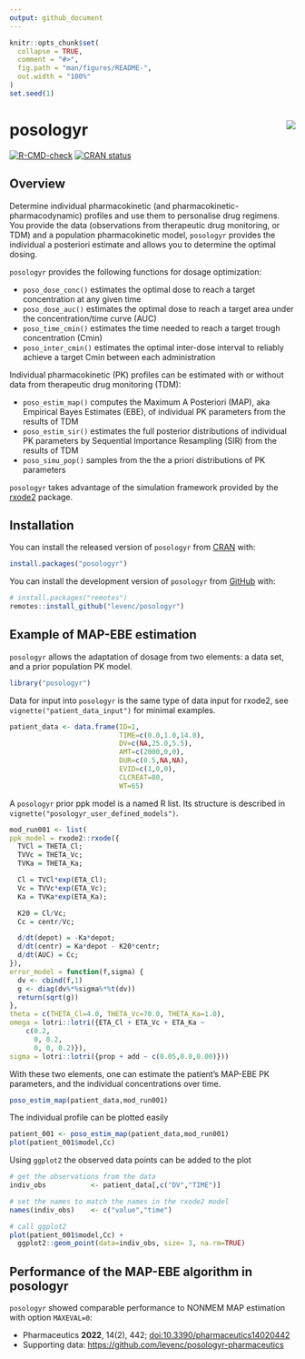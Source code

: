 ```yaml
---
output: github_document
---
```


<!-- README.md is generated from README.Rmd. Please edit that file -->

```r
knitr::opts_chunk$set(
  collapse = TRUE,
  comment = "#>",
  fig.path = "man/figures/README-",
  out.width = "100%"
)
set.seed(1)
```

# posologyr [<img src="man/figures/logo_120.png"  align="right" />](https://github.com/levenc/posologyr/)

<!-- badges: start -->
[![R-CMD-check](https://github.com/levenc/posologyr/actions/workflows/R-CMD-check.yaml/badge.svg)](https://github.com/levenc/posologyr/actions/workflows/R-CMD-check.yaml)
[![CRAN status](https://www.r-pkg.org/badges/version/posologyr)](https://CRAN.R-project.org/package=posologyr)
<!-- badges: end -->

## Overview

Determine individual pharmacokinetic (and pharmacokinetic-pharmacodynamic) profiles and use them to personalise drug regimens. You provide the data (observations from
therapeutic drug monitoring, or TDM) and a population pharmacokinetic model, `posologyr` provides the individual a posteriori estimate and allows you to determine the optimal dosing.

`posologyr` provides the following functions for dosage optimization:

+ `poso_dose_conc()` estimates the optimal dose to reach a target concentration at any given time
+ `poso_dose_auc()` estimates the optimal dose to reach a target area under the concentration/time curve (AUC)
+ `poso_time_cmin()` estimates the time needed to reach a target trough concentration (Cmin)
+ `poso_inter_cmin()` estimates the optimal inter-dose interval to reliably achieve a target Cmin between each administration 

Individual pharmacokinetic (PK) profiles can be estimated with or without data from therapeutic drug monitoring (TDM):

+ `poso_estim_map()` computes the Maximum A Posteriori (MAP), aka Empirical Bayes Estimates (EBE), of individual PK parameters from the results of TDM
+ `poso_estim_sir()` estimates the full posterior distributions of individual PK parameters by Sequential Importance Resampling (SIR) from the results of TDM
+ `poso_simu_pop()` samples from the the a priori distributions of PK parameters

`posologyr` takes advantage of the simulation framework provided by the
[rxode2](https://github.com/nlmixr2/rxode2) package.

## Installation

You can install the released version of `posologyr` from
[CRAN](https://CRAN.R-project.org) with:

``` r
install.packages("posologyr")
``` 

You can install the development version of `posologyr` from 
[GitHub](https://github.com/) with:

```r
# install.packages("remotes")
remotes::install_github("levenc/posologyr")
```

## Example of MAP-EBE estimation

`posologyr` allows the adaptation of dosage from two elements: a data set, and 
a prior population PK model.

```r
library("posologyr")
```

Data for input into `posologyr` is the same type of data input for rxode2, see 
`vignette("patient_data_input")` for minimal examples.

```r
patient_data <- data.frame(ID=1,
                           TIME=c(0.0,1.0,14.0),
                           DV=c(NA,25.0,5.5),
                           AMT=c(2000,0,0),
                           DUR=c(0.5,NA,NA),
                           EVID=c(1,0,0),
                           CLCREAT=80,
                           WT=65)
```

A `posologyr` prior ppk model is a named R list. Its structure is described in `vignette("posologyr_user_defined_models")`.

```r
mod_run001 <- list(
ppk_model = rxode2::rxode({
  TVCl = THETA_Cl;
  TVVc = THETA_Vc;
  TVKa = THETA_Ka;

  Cl = TVCl*exp(ETA_Cl);
  Vc = TVVc*exp(ETA_Vc);
  Ka = TVKa*exp(ETA_Ka);

  K20 = Cl/Vc;
  Cc = centr/Vc;

  d/dt(depot) = -Ka*depot;
  d/dt(centr) = Ka*depot - K20*centr;
  d/dt(AUC) = Cc;
}),
error_model = function(f,sigma) {
  dv <- cbind(f,1)
  g <- diag(dv%*%sigma%*%t(dv))
  return(sqrt(g))
},
theta = c(THETA_Cl=4.0, THETA_Vc=70.0, THETA_Ka=1.0),
omega = lotri::lotri({ETA_Cl + ETA_Vc + ETA_Ka ~
    c(0.2,
      0, 0.2,
      0, 0, 0.2)}),
sigma = lotri::lotri({prop + add ~ c(0.05,0.0,0.00)}))
```

With these two elements, one can estimate the patient's MAP-EBE PK parameters,
and the individual concentrations over time.

```r
poso_estim_map(patient_data,mod_run001)
```

The individual profile can be plotted easily

```r
patient_001 <- poso_estim_map(patient_data,mod_run001)
plot(patient_001$model,Cc)
```

Using `ggplot2` the observed data points can be added to the plot

```r
# get the observations from the data
indiv_obs           <- patient_data[,c("DV","TIME")]

# set the names to match the names in the rxode2 model
names(indiv_obs)    <- c("value","time")

# call ggplot2
plot(patient_001$model,Cc) +
  ggplot2::geom_point(data=indiv_obs, size= 3, na.rm=TRUE)
```


## Performance of the MAP-EBE algorithm in posologyr
`posologyr` showed comparable performance to NONMEM MAP estimation with option `MAXEVAL=0`:

* Pharmaceutics **2022**, 14(2), 442; [doi:10.3390/pharmaceutics14020442](https://doi.org/10.3390/pharmaceutics14020442)
* Supporting data: [https://github.com/levenc/posologyr-pharmaceutics](https://github.com/levenc/posologyr-pharmaceutics)
